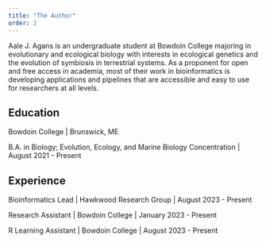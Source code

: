 ```yaml
---
title: "The Author"
order: 2
---
```


Aale J. Agans is an undergraduate student at Bowdoin College majoring in evolutionary and ecological biology with interests in ecological genetics and the evolution of symbiosis in terrestrial systems. As a proponent for open and free access in academia, most of their work in bioinformatics is developing applications and pipelines that are accessible and easy to use for researchers at all levels.

## Education

Bowdoin College \| Brunswick, ME

B.A. in Biology; Evolution, Ecology, and Marine Biology Concentration \| August 2021 - Present

## Experience

Bioinformatics Lead \| Hawkwood Research Group \| August 2023 - Present

Research Assistant \| Bowdoin College \| January 2023 - Present

R Learning Assistant \| Bowdoin College \| August 2023 - Present
